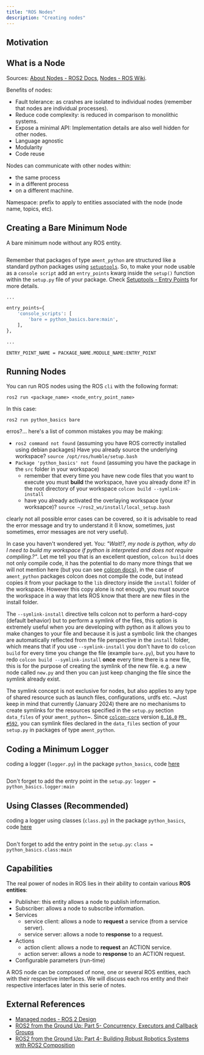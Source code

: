 ```yaml
---
title: "ROS Nodes"
description: "Creating nodes"
---
```


## Motivation

<Drawio
    file="ros.drawio"
    page="0"
    description="A toy example"
/>

## What is a Node

<Definition
    term="ROS Node"
    definition="A node is a process that performs computation, and uses a client library to communicate with other nodes. Nodes are combined together into a graph and communicate with one another using streaming topics, RPC services, and the Parameter Server."
    source="Combined definition from ROS official docs."
    link="https://wiki.ros.org/Nodes"
/>

Sources: [About Nodes - ROS2 Docs](https://docs.ros.org/en/humble/Concepts/Basic/About-Nodes.html#nodes), [Nodes - ROS Wiki](https://wiki.ros.org/Nodes).

Benefits of nodes:
- Fault tolerance: as crashes are isolated to individual nodes (remember that nodes are individual processes).
- Reduce code complexity: is reduced in comparison to monolithic systems.
- Expose a minimal API: Implementation details are also well hidden for other nodes.
- Language agnostic
- Modularity
- Code reuse

Nodes can communicate with other nodes within:
- the same process
- in a different process
- on a different machine.

<Important
    note="Ideally each node should do one logical thing."
/>


Namespace: prefix to apply to entities associated with the node (node name, topics, etc).

## Creating a Bare Minimum Node

A bare minimum node without any ROS entity.

```python filename="bare.py" remoteURL="https://raw.githubusercontent.com/harleylara/ros2-intro/master/python_basics/python_basics/bare.py"
```

Remember that packages of type `ament_python` are structured like a standard python packages using [`setuptools`](https://setuptools.pypa.io/en/latest/index.html). So, to make your node usable as a `console script` add an `entry_points` kwarg inside the `setup()` function within the `setup.py` file of your package. Check [Setuptools - Entry Points](https://setuptools.pypa.io/en/latest/userguide/entry_point.html) for more details.

```python filename="setup.py"
...

entry_points={
    'console_scripts': [
        'bare = python_basics.bare:main',
    ],
},

...
```

<Drawio
    file="ros-nodes.drawio"
    page="0"
    description="Node entry points structure description."
/>

```plain
ENTRY_POINT_NAME = PACKAGE_NAME.MODULE_NAME:ENTRY_POINT
```

## Running Nodes

You can run ROS nodes using the ROS `cli` with the following format:
```plain
ros2 run <package_name> <node_entry_point_name>
```

In this case:
```plain
ros2 run python_basics bare
```

erros?... here's a list of common mistakes you may be making:
- `ros2 command not found` (assuming you have ROS correctly installed using debian packages) Have you already source the underlying workspace? `source /opt/ros/humble/setup.bash`
- `Package 'python_basics' not found` (assuming you have the package in the `src` folder in your workspace)
    - remember that every time you have new code files that you want to execute you must **build** the workspace, have you already done it? in the root directory of your workspace `colcon build --symlink-install`
    - have you already activated the overlaying workspace (your worksapce)? `source ~/ros2_ws/install/local_setup.bash`

clearly not all possible error cases can be covered, so it is advisable to read the error message and try to understand it (I know, sometimes, just sometimes, error messages are not very useful).

In case you haven't wondered yet. You: *"Wait!?, my node is python, why do I need to build my workspace if python is interpreted and does not require compiling.?"*. Let me tell you that is an excellent question, `colcon build` does not only compile code, it has the potential to do many more things that we will not mention here (but you can see [colcon docs](https://colcon.readthedocs.io/en/released/)), in the case of `ament_python` packages colcon does not compile the code, but instead copies it from your package to the `lib` directory inside the `install` folder of the workspace. However this copy alone is not enough, you must source the workspace in a way that lets ROS know that there are new files in the install folder.

The `--symlink-install` directive tells colcon not to perform a hard-copy (default behavior) but to perform a symlink of the files, this option is extremely useful when you are developing with python as it allows you to make changes to your file and because it is just a symbolic link the changes are automatically reflected from the file perspective in the `install` folder, which means that if you use `--symlink-install` you don't have to do `colcon build` for every time you change the file (example `bare.py`), but you have to redo `colcon build --symlink-install` **once** every time there is a new file, this is for the purpose of creating the symlink of the new file. e.g. a new node called `new.py` and then you can just keep changing the file since the symlink already exist.

The symlink concept is not exclusive for nodes, but also applies to any type of shared resource such as launch files, configurations, urdfs etc. ~Just keep in mind that currently (January 2024) there are no mechanisms to create symlinks for the resources specified in the `setup.py` section `data_files` of your `ament_python`~. Since [`colcon-core`](https://github.com/colcon/colcon-core) version [`0.16.0`](https://github.com/colcon/colcon-core/milestone/66?closed=1) [`PR #592`](https://github.com/colcon/colcon-core/pull/592), you can symlink files declared in the `data_files` section of your `setup.py` in packages of type `ament_python`.

## Coding a Minimum Logger

coding a logger (`logger.py`) in the package `python_basics`, code [here](https://github.com/harleylara/ros2-intro/blob/master/python_basics/python_basics/logger.py)

```python filename="logger.py" remoteURL="https://raw.githubusercontent.com/harleylara/ros2-intro/master/python_basics/python_basics/logger.py"
```

Don't forget to add the entry point in the `setup.py`: `logger = python_basics.logger:main`

## Using Classes (Recommended)

coding a logger using classes (`class.py`) in the package `python_basics`, code [here](https://github.com/harleylara/ros2-intro/blob/master/python_basics/python_basics/class.py)

```python filename="class.py" remoteURL="https://raw.githubusercontent.com/harleylara/ros2-intro/master/python_basics/python_basics/class.py"
```

Don't forget to add the entry point in the `setup.py`: `class = python_basics.class:main`

## Capabilities

The real power of nodes in ROS lies in their ability to contain various **ROS entities**:
- Publisher: this entity allows a node to publish information.
- Subscriber: allows a node to subscribe information.
- Services
    - service client: allows a node to **request** a service (from a service server).
    - service server: allows a node to **response** to a request.
- Actions
    - action client: allows a node to **request** an ACTION service.
    - action server: allows a node to **response** to an ACTION request.
- Configurable parameters (run-time)

A ROS node can be composed of none, one or several ROS entities, each with their respective interfaces. We will discuss each ros entity and their respective interfaces later in this serie of notes.

## External References

- [Managed nodes - ROS 2 Design](https://design.ros2.org/articles/node_lifecycle.html)
- [ROS2 from the Ground Up: Part 5- Concurrency, Executors and Callback Groups](https://medium.com/@nullbyte.in/ros2-from-the-ground-up-part-5-concurrency-executors-and-callback-groups-c45900973fd2)
- [ROS2 from the Ground Up: Part 4- Building Robust Robotics Systems with ROS2 Composition](https://medium.com/@nullbyte.in/ros2-from-the-ground-up-part-4-building-robust-robotics-systems-with-ros2-composition-209ed023d8e5)
